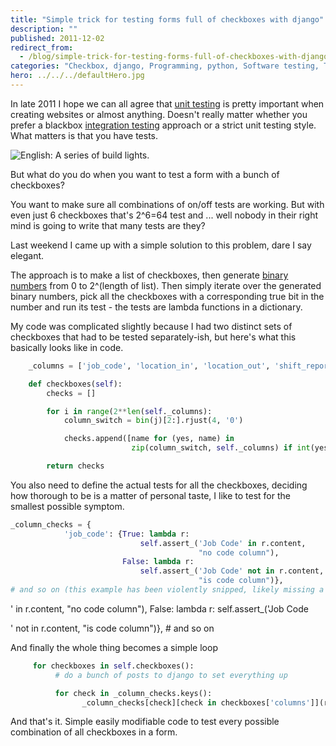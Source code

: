 ```yaml
---
title: "Simple trick for testing forms full of checkboxes with django"
description: ""
published: 2011-12-02
redirect_from:
  - /blog/simple-trick-for-testing-forms-full-of-checkboxes-with-django/swizec/3098
categories: "Checkbox, django, Programming, python, Software testing, Tick (check mark), Uncategorized, Unit testing"
hero: ../../../defaultHero.jpg
---
```


In late 2011 I hope we can all agree that [unit testing](http://en.wikipedia.org/wiki/Unit_testing "Unit testing") is pretty important when creating websites or almost anything. Doesn't really matter whether you prefer a blackbox [integration testing](http://en.wikipedia.org/wiki/Integration_testing "Integration testing") approach or a strict unit testing style. What matters is that you have tests.

![English: A series of build lights.](https://swizec.com/wp-content/uploads/2011/12/300px-Series_of_build_lights4.jpg "English: A series of build lights.")

But what do you do when you want to test a form with a bunch of checkboxes?

You want to make sure all combinations of on/off tests are working. But with even just 6 checkboxes that's 2^6=64 test and ... well nobody in their right mind is going to write that many tests are they?

Last weekend I came up with a simple solution to this problem, dare I say elegant.

The approach is to make a list of checkboxes, then generate [binary numbers](http://en.wikipedia.org/wiki/Binary_numeral_system "Binary numeral system") from 0 to 2^(length of list). Then simply iterate over the generated binary numbers, pick all the checkboxes with a corresponding true bit in the number and run its test - the tests are lambda functions in a dictionary.

My code was complicated slightly because I had two distinct sets of checkboxes that had to be tested separately-ish, but here's what this basically looks like in code.

```python
    _columns = ['job_code', 'location_in', 'location_out', 'shift_report']

    def checkboxes(self):
        checks = []

        for i in range(2**len(self._columns):
            column_switch = bin(j)[2:].rjust(4, '0')

            checks.append([name for (yes, name) in
                           zip(column_switch, self._columns) if int(yes)])

        return checks
```

You also need to define the actual tests for all the checkboxes, deciding how thorough to be is a matter of personal taste, I like to test for the smallest possible symptom.

```python
_column_checks = {
            'job_code': {True: lambda r:
                             self.assert_('Job Code' in r.content,
                                          "no code column"),
                         False: lambda r:
                             self.assert_('Job Code' not in r.content,
                                          "is code column")},
# and so on (this example has been violently snipped, likely missing a } or two
```

' in r.content, "no code column"), False: lambda r: self.assert\_('Job Code

' not in r.content, "is code column")}, # and so on

And finally the whole thing becomes a simple loop

```python
     for checkboxes in self.checkboxes():
          # do a bunch of posts to django to set everything up

          for check in _column_checks.keys():
                _column_checks[check][check in checkboxes['columns']](response)
```

And that's it. Simple easily modifiable code to test every possible combination of all checkboxes in a form.

